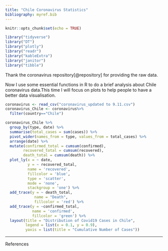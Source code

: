 ```yaml
---
title: "Chile Coronavirus Statistics"
bibliography: myref.bib
---
```


```r
knitr::opts_chunk$set(echo = TRUE)
```

```r
library("tidyverse")
library("DT")
library("plotly")
library("readr")
library("kableExtra")
library("janitor")
library("tibble")
```

Thank the coronavirus repository[@repository] for providing the raw data.

Now I use some essential functions in R to do a brief analysis about Chile coronavirus data.This time I will focus on plots to help people to have a better data visualisation.

```r
coronavirus <- read_csv("coronavirus_updated to 9.11.csv")
coronavirus_Chile <- coronavirus%>%
  filter(country=="Chile")
```

```r
coronavirus_Chile %>% 
  group_by(type, date) %>%
  summarise(total_cases = sum(cases)) %>%
  pivot_wider(names_from = type, values_from = total_cases) %>%
  arrange(date) %>%
  mutate(confirmed_total = cumsum(confirmed),
        recovered_total = cumsum(recovered),
        death_total = cumsum(death)) %>%
  plot_ly(x = ~ date,
          y = ~ recovered_total,
          name = 'recovered', 
          fillcolor = 'blue',
          type = 'scatter',
          mode = 'none', 
          stackgroup = 'one') %>%
  add_trace(y = ~ death_total, 
             name = "Death",
             fillcolor = 'red') %>%
  add_trace(y = ~confirmed_total, 
            name = 'confirmed', 
            fillcolor = 'green') %>%
  layout(title = "Distribution of Covid19 Cases in Chile",
         legend = list(x = 0.1, y = 0.9),
         yaxis = list(title = "Cumulative Number of Cases"))
```

*  *  *  *
References
